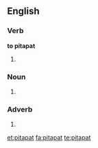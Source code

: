 ==English==

===Verb===
'''to pitapat'''

# {{alternative spelling of|[[pit-a-pat]]}}

===Noun===
{{en-noun}}

# {{alternative spelling of|[[pit-a-pat]]}}

===Adverb===
{{en-adv|-}}

# {{alternative spelling of|[[pit-a-pat]]}}

[[et:pitapat]]
[[fa:pitapat]]
[[te:pitapat]]